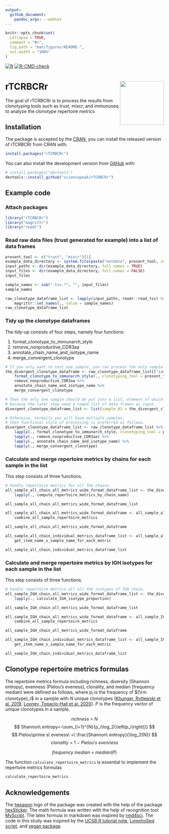 ```yaml
---
output:   
  github_document:
    pandoc_args: --webtex
---
```


<!-- README.md is generated from README.Rmd. Please edit that file -->

```r
knitr::opts_chunk$set(
  collapse = TRUE,
  comment = "#>",
  fig.path = "man/figures/README-",
  out.width = "100%"
)
```

[![R](https://github.com/sciencepeak/rTCRBCRr/actions/workflows/r.yml/badge.svg)](https://github.com/sciencepeak/rTCRBCRr/actions/workflows/r.yml) [![R-CMD-check](https://github.com/sciencepeak/rTCRBCRr/actions/workflows/check-standard.yaml/badge.svg)](https://github.com/sciencepeak/rTCRBCRr/actions/workflows/check-standard.yaml)

# rTCRBCRr <img src='man/figures/logo.png' align="right" height="139" />

The goal of rTCRBCRr is to process the results from clonotyping tools such as trust, mixcr, and immunoseq to analyze the clonotype repertoire metrics

## Installation

The package is accepted by the [CRAN](https://CRAN.R-project.org), you can install the released version of rTCRBCRr from CRAN with:

```r
install.packages("rTCRBCRr")
```

You can also install the development version from [GitHub](https://github.com/) with:

```r
# install.packages("devtools")
devtools::install_github("sciencepeak/rTCRBCRr")
```

## Example code

### Attach packages

```r
library("rTCRBCRr")
library("magrittr")
library("readr")
```

### Read raw data files (trust generated for example) into a list of data frames

```r
present_tool <- c("trust", "mixcr")[1]
example_data_directory <- system.file(paste("extdata", present_tool, sep = "/"), package = "rTCRBCRr")
input_paths <- dir(example_data_directory, full.names = TRUE)
input_files <- dir(example_data_directory, full.names = FALSE)
input_files

sample_names <- sub(".tsv.*", "", input_files)
sample_names

raw_clonotype_dataframe_list <- lapply(input_paths, readr::read_tsv) %>%
    magrittr::set_names(., value = sample_names)
raw_clonotype_dataframe_list
```

### Tidy up the clonotype dataframes

The tidy-up consists of four steps, namely four functions:

1. format_clonotype_to_immunarch_style
2. remove_nonproductive_CDR3aa
3. annotate_chain_name_and_isotype_name 
4. merge_convergent_clonotype


```r
# If you only want to test one sample, you can process the only sample as follows.
the_divergent_clonotype_dataframe <- raw_clonotype_dataframe_list[["sample_01"]] %>%
    format_clonotype_to_immunarch_style(., clonotyping_tool = present_tool) %>%
    remove_nonproductive_CDR3aa %>%
    annotate_chain_name_and_isotype_name %>%
    merge_convergent_clonotype

# Then the only one sample should be put into a list, element of which uses the sample name,
# because the later step need a named list of data frames as input.
divergent_clonotype_dataframe_list <- list(sample_01 = the_divergent_clonotype_dataframe)

# Otherwise, normally you will have multiple samples,
# then functional style of processing is preferred as follows.
divergent_clonotype_dataframe_list <- raw_clonotype_dataframe_list %>%
    lapply(., format_clonotype_to_immunarch_style, clonotyping_tool = present_tool) %>%
    lapply(., remove_nonproductive_CDR3aa) %>%
    lapply(., annotate_chain_name_and_isotype_name) %>%
    lapply(., merge_convergent_clonotype)
```

### Calculate and merge repertoire metrics by chains for each sample in the list

This step consists of three functions.

```r
# handle repertoire metrics for all the chains.
all_sample_all_chain_all_metrics_wide_format_dataframe_list <- the_divergent_clonotype_dataframe_list %>%
    lapply(., compute_repertoire_metrics_by_chain_name)

all_sample_all_chain_all_metrics_wide_format_dataframe_list

all_sample_all_chain_all_metrics_wide_format_dataframe <- all_sample_all_chain_all_metrics_wide_format_dataframe_list %>%
    combine_all_sample_repertoire_metrics

all_sample_all_chain_all_metrics_wide_format_dataframe

all_sample_all_chain_individual_metrics_dataframe_list <- all_sample_all_chain_all_metrics_wide_format_dataframe %>%
    get_item_name_x_sample_name_for_each_metric

all_sample_all_chain_individual_metrics_dataframe_list
```

### Calculate and merge repertoire metrics by IGH isotypes for each sample in the list

This step consists of three functions.

```r
# handle repertoire metrics all all the isotypes of IGH chain.
all_sample_IGH_chain_all_metrics_wide_format_dataframe_list <- the_divergent_clonotype_dataframe_list %>%
    lapply(., calculate_IGH_isotype_proportion)

all_sample_IGH_chain_all_metrics_wide_format_dataframe_list

all_sample_IGH_chain_all_metrics_wide_format_dataframe <- all_sample_IGH_chain_all_metrics_wide_format_dataframe_list %>%
    combine_all_sample_repertoire_metrics

all_sample_IGH_chain_all_metrics_wide_format_dataframe

all_sample_IGH_chain_individual_metrics_dataframe_list <- all_sample_IGH_chain_all_metrics_wide_format_dataframe %>%
    get_item_name_x_sample_name_for_each_metric

all_sample_IGH_chain_individual_metrics_dataframe_list
```


## Clonotype repertoire metrics formulas

The repertoire metrics formula including richness, diversity (Shannon entropy), evenness (Pielou's eveness), clonality, and median (frequency median) were defined as follows, where $p_i$ is the frequency of ${\rm clonotype}_i$ in a sample with $N$ unique clonotypes ([Khunger, Rytlewski et al. 2019](https://www.tandfonline.com/doi/full/10.1080/2162402X.2019.1652538), [Looney, Topacio-Hall et al. 2020](https://www.frontiersin.org/articles/10.3389/fimmu.2019.02985/full)). $P$ is the frequency vector of unique clonotypes in a sample.

$$
richness\ =\ N
$$
$$
Shannon\ entropy=-\sum_{i=1}^{N}{p_i\log_2{\left(p_i\right)}}
$$
$$
Pielou\prime s\ eveness\ =\ \frac{Shannon\ entropy}{\log_2{N}}
$$
$$
clonality\ =\ 1\ -\ Pielou\prime s\ evenness
$$

$$
frequency\ median\ =\ median(P)
$$

The function `calculate_repertoire_metrics` is essential to implement the repertoire metrics formulas

```r
calculate_repertoire_metrics
```

## Acknowledgements

The [hexagon](https://github.com/terinjokes/StickersStandard) logo of the package was created with the help of the package [hexSticker](https://github.com/GuangchuangYu/hexSticker). The math formula was written with the help of recognition tool [MyScript](https://webdemo.myscript.com/). The latex formula in markdown was inspired by [rmd4sci](https://rmd4sci.njtierney.com/math). The code in this study was inspired by the [UCSB R tutorial note](http://traits-dgs.nceas.ucsb.edu/workspace/r/r-tutorial-for-measuring-species-diversity/Measuring Diversity in R.pdf/attachment_download/file), [LymphoSeq script](https://rdrr.io/bioc/LymphoSeq/src/R/clonality.R), and [vegan package](https://cran.r-project.org/package=vegan).
